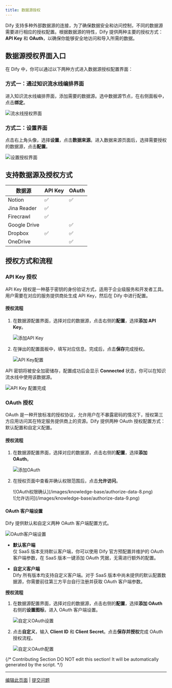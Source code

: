 ```yaml
---
title: 数据源授权
---
```


Dify 支持多种外部数据源的连接，为了确保数据安全和访问控制，不同的数据源需要进行相应的授权配置。根据数据源的特性，Dify 提供两种主要的授权方式：**API Key** 和 **OAuth**，以确保你能够安全地访问和导入所需的数据。

## 数据源授权界面入口

在 Dify 中，你可以通过以下两种方式进入数据源授权配置界面：

### 方式一：通过知识流水线编排界面

进入知识流水线编排界面，添加需要的数据源。选中数据源节点，在右侧面板中，点击**绑定**。

![流水线授权界面](/images/knowledge-base/authorize-data-1.PNG)

### 方式二：设置界面
点击右上角头像，选择**设置**，点击**数据来源**。进入数据来源页面后，选择需要授权的数据源，点击**配置**。

![设置授权界面](/images/knowledge-base/authorize-data-2.PNG)

## 支持数据源及授权方式

| 数据源       | API Key | OAuth |
|-------------|---------|-------|
| Notion      | ✅      | ✅    |
| Jina Reader | ✅      |       |
| Firecrawl   | ✅      |       |
| Google Drive|         | ✅    |
| Dropbox     | ✅      | ✅    |
| OneDrive    |         | ✅    |

## 授权方式和流程

### API Key 授权
API Key 授权是一种基于密钥的身份验证方式，适用于企业级服务和开发者工具。用户需要在对应的服务提供商处生成 API Key，然后在 Dify 中进行配置。

#### 授权流程
1. 在数据源配置界面，选择对应的数据源，点击右侧的**配置**，选择**添加 API Key**。
   
   ![添加API Key](/images/knowledge-base/authorize-data-3.PNG)

2. 在弹出的配置面板中，填写对应信息。完成后，点击**保存**完成授权。
   
   ![API Key配置](/images/knowledge-base/authorize-data-4.png)

API 密钥将被安全加密储存，配置成功后会显示 **Connected** 状态，你可以在知识流水线中使用该数据源。

![API Key 配置完成](/images/knowledge-base/authorize-data-6.png)

### OAuth 授权
OAuth 是一种开放标准的授权协议，允许用户在不暴露密码的情况下，授权第三方应用访问其在特定服务提供商上的资源。Dify 提供两种 OAuth 授权配置方式：默认配置和自定义配置。

#### 授权流程
1. 在数据源配置界面，选择对应的数据源，点击右侧的**配置**，选择**添加 OAuth**。
   
   ![添加OAuth](/images/knowledge-base/authorize-data-7.png)

2. 在授权页面中查看并确认权限范围后，点击**允许访问**。
   <div style={{display: 'flex', flexWrap: 'wrap', gap: '30px'}}>
      <div style={{flex: 1, minWidth: '300px'}}>
         ![OAuth权限确认](/images/knowledge-base/authorize-data-8.png)
      </div>
      <div style={{flex: 1, minWidth: '300px'}}>
         ![允许访问](/images/knowledge-base/authorize-data-9.png)
      </div>
   </div>

#### OAuth 客户端设置
Dify 提供默认和自定义两种 OAuth 客户端配置方式。

![OAuth客户端设置](/images/knowledge-base/authorize-data-10.png)

- **默认客户端**  
  仅 SaaS 版本支持默认客户端，你可以使用 Dify 官方预配置并维护的 OAuth 客户端参数，在 SaaS 版本一键添加 OAuth 凭据，无需进行额外的配置。

- **自定义客户端**  
  Dify 所有版本均支持自定义客户端。对于 SaaS 版本中尚未提供的默认配置数据源，你需要前往第三方平台自行注册并获取 OAuth 客户端参数。

**授权流程**
1. 在数据源配置界面，选择对应的数据源，点击右侧的**配置**，选择**添加 OAuth** 右侧的**设置图标**，进入 OAuth 客户端设置。
   
   ![自定义OAuth设置](/images/knowledge-base/authorize-data-11.png)

2. 点击**自定义**，输入 **Client ID** 和 **Client Secret**。点击**保存并授权**完成 OAuth 授权流程。
   
   ![自定义OAuth配置](/images/knowledge-base/authorize-data-12.png)

{/*
Contributing Section
DO NOT edit this section!
It will be automatically generated by the script.
*/}

---

[编辑此页面](https://github.com/langgenius/dify-docs/edit/main/zh-hans/guides/knowledge-base/knowledge-pipeline/authorize-data-source.mdx) | [提交问题](https://github.com/langgenius/dify-docs/issues/new?template=docs.yml)

